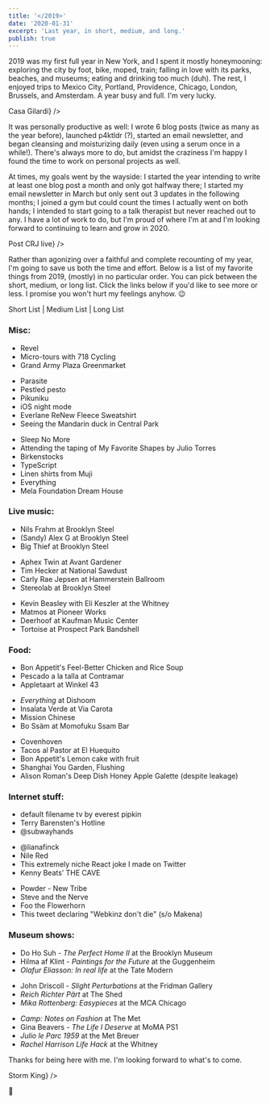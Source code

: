 ```yaml
---
title: '</2019>'
date: '2020-01-31'
excerpt: 'Last year, in short, medium, and long.'
publish: true
---
```






<ListProvider>

<section class="blog-section">

2019 was my first full year in New York, and I spent it mostly honeymooning: exploring the city by foot, bike, moped, train; falling in love with its parks, beaches, and museums; eating and drinking too much (duh). The rest, I enjoyed trips to <XA href="https://photos.google.com/share/AF1QipM3kyWNDQj3ccDQTCTe8FRz4nz26bG0FGtiftssKvSwF549WRQzHf1Up6Us9SPVuA?key=LXJBNnI2bms2TlRIUGxHc1dQdGdkYkY3eGVSRkhR">Mexico City</XA>, Portland, Providence, Chicago, <XA href="https://photos.google.com/share/AF1QipNYOlF7TL58C48_z-oc94MBZ5-fgSH6FGl7I1p1GyAFLZEwuAfCmYLzNqrmyxQCUQ?key=UG1oQzQ3ZUNOX2xjeFBFU0tBTUdrcUVqZm1GcVpn">London, Brussels, and Amsterdam</XA>. A year busy and full. I'm very lucky.

<div class="blog-inset">
  <ZoomImage src={gilardi} zoomSrc={gilardiZoom} caption={<span><XA href="https://casagilardi.mx/">Casa Gilardi</XA></span>} />
</div>

It was personally productive as well: I wrote 6 <Link to="/blog/">blog</Link> posts (twice as many as the year before), launched <XA href="https://p4ktldr.com">p4ktldr</XA> (<Link to="/projects/personal/p4ktldr/">?</Link>), started an <XA href="https://tinyletter.com/prichey">email newsletter</XA>, and began <XA href="https://www.kiehls.com/skincare/cleansers-and-scrubs/calendula-deep-cleansing-foaming-face-wash/512.html">cleansing</XA> and <XA href="https://www.kiehls.com/skincare/moisturizers/ultra-facial-oil-free-lotion/10002.html">moisturizing</XA> daily (even using a serum once in a while!). There's always more to do, but amidst the craziness I'm happy I found the time to work on personal projects as well.

At times, my goals went by the wayside: I started the year intending to write at least one blog post a month and only got halfway there; I started my email newsletter in March but only sent out 3 updates in the following months; I joined a gym but could count the times I actually went on both hands; I intended to start going to a talk therapist but never reached out to any. I have a lot of work to do, but I'm proud of where I'm at and I'm looking forward to continuing to learn and grow in 2020.

<div class="blog-inset">
  <ZoomImage src={crj} zoomSrc={crjZoom} caption={<span>Post <XA href="https://en.wikipedia.org/wiki/Carly_Rae_Jepsen">CRJ</XA> live</span>} />
</div>

Rather than agonizing over a faithful and complete recounting of my year, I'm going to save us both the time and effort. Below is a list of my favorite things from 2019, (mostly) in no particular order. You can pick between the short, medium, or long list. Click the links below if you'd like to see more or less. I promise you won't hurt my feelings anyhow. 😉

<ListLink length="short">Short List</ListLink> | <ListLink length="medium">Medium List</ListLink> | <ListLink length="long">Long List</ListLink>

</section>

<section class="blog-section">

### Misc:

<ListSubset length="short">

* <XA href="https://www.theverge.com/2019/6/16/18677586/revel-mopeds-scooter-nyc-review">Revel</XA>
* <XA href="http://www.718c.com/microtours">Micro-tours</XA> with <XA href="http://www.718c.com/">718 Cycling</XA>
* <XA href="https://www.grownyc.org/greenmarket/brooklyn-grand-army-plaza">Grand Army Plaza Greenmarket</XA>

</ListSubset>

<ListSubset length="medium">

* <XA href="https://en.wikipedia.org/wiki/Parasite_(2019_film)">Parasite</XA>
* <XA href="https://www.amazon.com/gp/product/B01HXWT40E">Pestled</XA> pesto
* <XA href="https://pikuniku.net/">Pikuniku</XA>
* iOS <XA href="https://photos.google.com/share/AF1QipNgAA83N8WQLks8OQg4CsbiJGOjQz_ygDxSjUsUWR51DiBbRDBgGcqOSX6IYmVXRQ/photo/AF1QipOTa1FwiRy8htLshg-RPpvyeOWuL578wAlYkLau?key=QnRyZzVBdHhPSkJUc3FOalRYVjg4ZVE3WGFmUVln">night mode</XA>
* Everlane <XA href="https://www.everlane.com/products/mens-renew-sherpa-fleece-crew-dark-slate">ReNew Fleece Sweatshirt</XA>
* <XA href="https://lh3.googleusercontent.com/UEwOKVs0amfa2e2XMn0OQ35uQtrlR48gDB6jTQPac6ttDevzE_MVlIGym9wih-BByDiRW_wB-FR4JIpQOFFgc9ZsjDKJb77SsbYsXW5Uh_-xGxqguiHfDxbByop-2BjWD03xnqPyN-f9dDqTkLM0IQrsbH0YOEAHVS4L0Gq6FlCpOB-qyyrfyoLzc5xNGsA8ecquhf0iEu_1oPWwC0JB3NN1bHGfy2TAc7kMXLqAokiC931-CzfPquZFEf76N2xSt42MOE3A4KahcHM56ZUC-RuDfj0YmrdOvUJYuDsgA4n3BFbXuIRMjVZCQqCtmzvEc5ss03xXTI_AwJ2c2yx6JcWDC_R2J1jSKHcb7FtF-kErLjnAncbBWHDt-8mntADtUcaxn6AZIj3mmP4mOlLtxL6fhzWlE4AO8O4E3NyfqWLbVHRN5AUW03qxQ75bTLrtIJm628ZqOn86pAzs3LeKWduZe0rtAxcWOuZ-ZdPrKMDQtf8hCHNIh6GoOsKqWvn6_LxjGHeh0tYQ1HtesgBOqOmlnGV0lbldnrL20fFoUOJ0-ccx_WsWw2T7R4UzcpN4-3PPFQTGjF3Pbu3ub0D2buRpLXClr9GFCeq-JQGMNVVaPgq_QOSLt0IkZko7qAiglq5cVJiXumwxvY1sW9FZ9tK7lrZAMZGc06DMCyec5F7mNd8JQVdDU3bL=w2084-h1562-no">Seeing</XA> the <XA href="https://www.nytimes.com/2018/10/31/nyregion/mandarin-duck-central-park-pond.html">Mandarin duck</XA> in Central Park

</ListSubset>

<ListSubset length="long">

* <XA href="https://mckittrickhotel.com/">Sleep No More</XA>
* <XA href="https://lh3.googleusercontent.com/wUtVAvIDZc2bD8eWCxLA51acMOcBpVhpVfXTKmR-jiiCQuHPKpJsIA4o2-C5b68LHGzFrU01ztdsA46EPC8GSRc_62CVxSNmDKKUjXFzq5fa1f179cqZTbto9vK5WFQB4lp5pVIt339fnnEfPyGdbPVAg9CpHeIXUITQ7AXbD3HZuGwXU0ERhRnzJfaNaM3lQBF3uT7FpfK15vSVXBzb4F9yeUaqFrvfVmEitty3yTqBlx6Kmy6qvStFQwyJHOFDVtOQhmXlEMGz_HIQn8WqI7tm43aRNSdyDdr0XNRdqo0pF10VZ08_Frn-JLPTuMtRuNVOIqj-1ZrmO7H9WAVo6ZoIHC2rZMHfWN0NgAQXnPm15AHOe7gqhh21YPcDPPvPHcoZx1M3O5pYxneukoAqPOefgfC-S5-NjliIgv1jASDEwst2m3QKXV8hMY8-VDzd-tiw2OGJd5QyzFud7rTX-mnK90uY0PI5pv8Cm-fKaBrm9gJWrfSVeFRLCCCp7Hc22GDQDvec_nYIJUpEWZiZ7ozTbW3ufQkgMJygzZHbhkymeBSuFOZDNARUpLe1nDadDJEwrZuh4oTmIj3tyELwGieUQCDkIipENqkAd3bQVgx4OtXTj0QJVZDEZSXdTYSbdquon1riiJUelaSR8ETBmeaAlFsnsesuy9RJw1_VfV0zaUzsN27BEZQpxNyMEeso0KZJNQIsdIEWE3kYTnqxECY53mUOOvI1enWziDJfMCZM-AiFhQ=w2160-h1350-no">Attending</XA> the taping of <XA href="https://www.hbo.com/specials/my-favorite-shapes-by-julio-torres">My Favorite Shapes</XA> by Julio Torres
* <XA href="https://www.birkenstock.com/us/arizona-birko-flor-nubuck/arizona-core-birkoflornubuck-0-eva-u.html">Birkenstocks</XA>
* <XA href="https://www.typescriptlang.org/">TypeScript</XA>
* Linen shirts from <XA href="https://www.muji.com/us/">Muji</XA>
* <XA href="http://www.everything-game.com/">Everything</XA>
* Mela Foundation <XA href="http://melafoundation.org/">Dream House</XA>

</ListSubset>

</section>

<section class="blog-section">

### Live music:

<ListSubset length="short">

* <XA href="https://lh3.googleusercontent.com/Iv-cn693IzavBnwrotVxo5oT0vE5DCxpb7yYa8uP29wKb2tGLpAetzNVIgZHuYX1rf0m59ULKNCBliRzQEpk4OPlsLfZ-GeUq1X0bJmjzpVkyy-tMAbACYDPBNkedCrxLbq8E4WAgBmdqZmwiNgm3AV4pQmSi0pGRsaA0-75UE-o7yau1VNLSfreyU_pwBmE7xm1nkM1GcsjYdxosXGNI5R44wZVRwwKc-0uhvV0UJxdQY5tkqJOC54qwJwFfXWzMakT2Rqx4RihzNHHblKyeCi1yvpNJWovoQJXrT_rO9qjHK5i2kPBjLlC9zbdNq0GD5UhWWMtdyG_hKBL8nUnHnB8llmOfMDLVaGtdVtMn7xYZu02DvzEsBtIAA16g_lwkuMz9y9qMwN-K8lt5EC19y_h9bUf-vuYw2o2pqEXbbgeT1mUo34myaUu5MqVmsZWLkVQnYG3TbCRlM15eR0R91EabVOvZoPW7Ck9qym9gDTIOUYpuNlbzymwtzB16XRGVaIok-sIhAjtT4GGfjXAOtm_ULkbQy1fib49HuLO_1ZkaLVmPWC0hEhKPTjRABwImTsyfGdYMGez3f3V5IhJ8zh5jDE2_O2ZQeqyv5zVIcqEnSOq_tz3LMB84FsjgSCnD_rBsE1D32sl2eLJw2aO9_cz6jLvY8zXZGDNlQCsrqhZckyyfzQA20K-lwdFiz-QucgTaEuiWY-_8iV1aUrLYuaUP6snS9-9akI6NU-Z0dByBiZLrg=w2084-h1562-no">Nils Frahm</XA> at Brooklyn Steel
* <XA href="https://lh3.googleusercontent.com/Io2aB4hGjNhrL3M8_QPwzPYqqvZRsdtSfVLndGx8D-0z8pEUQcDCCotA5OB6EZ6RJU8QsN3VWLZgVeadqIdDQmGwaeIbU49AuwU26ryD97qNOboidMEOrSsLXcx6khXkPk47a8flEkTOBx5PjW68VTQ6Wz-oKbkL168eoX6on4oykSxRm6ZJ5DjkeH_tg5EzFtiz1bgTZcOXHKcAEd_PIq0Pt_KJIH9EYyG2UohftAW6WLPu4TbOgnEiSP3UMJexKu5vwBto9ufHgnha_t1eQdqdARbjM0pP9w09cwmvXL_643zW14NGyK2OadJ8LKGMX94gzbgDY4zxWK_4wBCB5pFfxZqauOI_wD02o-xFaQPwndc0JDosANwuJPOEs-IOVld1fIXWuU3FoXbbv9ZC7t3jvtaMtBxE-jYBAz66-HvooEdZEx9GjKqwzDAnE4B3KuixGdNDvIYk1QMwAKq0978EMUxMfGAVbnublSRohMGaro2f495HFa61PMvychWV8czyHdb8p437jFyKxibbxiRxYd1DbNrMmbC7X0Wnw8aDc2rTqnGRCa_Tn6ypyiv_-RiexWaWV0PxolT5hFSwVKCyYj1RLp0XfV_avQuJm1oBO9skH2o9OC6bO7ZSZohrrU761Eo4WRfAJocDbGW-TgPYoKNcBif3fZuP7euGjHxJI5SEUXhEdyLLWhzCZymwqjLxQXCb5P8_tgQuLCaB2Y9HiKH6R0WIBadctufu2qX8WxD5wA=w2084-h1562-no">(Sandy) Alex G</XA> at Brooklyn Steel
* <XA href="https://lh3.googleusercontent.com/VACtzmkbxp6NreBmT9AUq9uT_S9m-tvS7g32YkCKnLmk3vbLYaOH1I3Ic2-yoS_QY13JHkV6JIwXYUGQtSa_uzEBwu9-Ycm8kWfB7phMFLx_BOobyHVesC4YsF7PbF7OojvgaUZGBOTrQ2O_xhwYDqCAnf4F5TCs-BKzgjIvAhTEA8868gMavABkKHL0Ou9zdEO2fO3-yBqTBvXubAqi88-IPg_1FkFpcO9b-9wcCRjl_X5nwNC6RTDvaMfkDLZSSNcy4bTqvK1qPOhsdzPGaXSN2AOpVV9_uPgfYNn-miby3odjf_egNCL9i2lo-QRg2EngLduBq3TXYeaDh7OBGhk_X05LruT1UP599bbvxecXfPXKTFevvXUvAZ8ZWf7BOR8VqVpivfhNfuFED0K_Wievs2CSmyKbCf6PjRTsxVfNwHLhQBSQHpFHIXhAtHfbCa3kS7puKpTHtFqql0c8ZzpSyP8bRToWY2Q_-czxm8SvLyXGZlaqnFri-iC0a-cNo5W4MdYUEvEHts7FmAiefrEcqU472N6uBmC90zvoeD_GYlz6LEgC8Z1eIb0zwVcswgYr8Fnn7casVnaHsuSjKz_Rc6lXO69u7hxmHDC6HGmWtaX8iJ6QiZkoPElJDs4Zw4J8fAHiigJruU7LPfd4Vjhrlb-0hh2fAB6y7D-KOFAbv2lo3MG3y8trwDIt0mdH74J3GyVVknZK4V5Oza712vRVt8g_vStvAu2TYB1zIMOfs2Etiw=w2084-h1562-no">Big Thief</XA> at Brooklyn Steel

</ListSubset>

<ListSubset length="medium">

* <XA href="https://lh3.googleusercontent.com/zAsKAycZ3ZErhP6RvdqWg77Iq3zWRmU2miXci4cEgPaImhVpOJr9lCOxK9pkvJ31MG2ToSdRZtt7xZsyIc1zIPfuvbgoq5Jwj592TwouvNWt9sAz3acQLAYtBf8UBchEIRvrN9Uog8AIgIQIZ01KG-AAUpRwej1YK7UtIiWYGu50MrgZf592oUa9Q_L9e3oo8EHAFITaDgafPPiQ4pGD_Xv8oF7csmEQ7c29wpzZEhEZuFOuwUp1iZXKR6E3yEB56gLoeYhSKBhD9AYdstGi51dL6aIXcQTsrDNM6L1ylDAqhstO3saUF60GTbcowUIROjjyZ-DOWUbmePCrhRLFZ-uetjht3GgtGxuYSizI-aKy5PD1HWiWjEKhURF4OVRjjfK3Vdlr6hgJ4-zSP9SwCyJH0KCNlr8pE8T2ix7RquT7liWu5OOaF94SCenD4D7PbJ288UW0oeNJDLHV1VGgQ-O-Xilw_CizAs35_5r22BqD4hEbVnNPyHyj1QXfG69UnHffQZiJoup2sTaH6LjSTgdeH-pjGGViG8t1nBA4kIrHmoSV4PID1JoiSkoApHcPb9kno7FYCobNjcKPqpwWHMta6YrVDjP1Lc8DiKeOjUJJenSIZNWdGZH5AgfT_J6AgKDxZnN_gzuJSVQhHDhGzRTejofGDc1AvL2FrkdKwNzHCmjTazHUic9mW1SDOGbfXSKiRe35-mkiuiYsG9XyohuclZd26doJwVMQdUJhtbIdTUNtFg=w2774-h1562-no">Aphex Twin</XA> at Avant Gardener
* <XA href="https://lh3.googleusercontent.com/cOXecRLXA_0E4WUsWwP3eZxdtwqasn9RTzlPt5GNXvHzm--Wxoc_Axu-9Lhj2FLhPBDGxljPk0TpDedncRnyxYZXLfgn39plG3x36mQFyEisBPiAbMp512PWli_N11TW8Jie-u539lyIKtliSHyRvkeJ_HaNWEgjX_ztqCiuvTn4bEzAn4-0uMw_uQNwdL-V1Tmhf_0HbLCs6o6vpubPgS1QNaVJy3Xk2ZOiu8vd5DB4hRS2LQL3-ZsBw8wooQwhIYjS2vlZrQfMnvUvw0W96r0yBABHNXLdF0RtbF-jDOieCpxliT0Ge3AV6mr-lffU2QlbnRUc3ZHhvD1DlSwiwEGNa_1skU2TwJT8f77bdBNNFWucDocscqMffTmMVfOYlGkyKakiU9yCRxagMlaSpRt_kVQNRPVyScyu9LVxajChPSWg7vjO3IYXi8Y9Jqx32DKaQ2IpsWnxDYpxm_xYhEM8yhlodkfaYvU9VuxHHed2wXu5BHtmSoiBqTSbY-VbOVw2kmLW39fT6ADfe9oLCoUSfKDVIryDO6HNFle8o6u9Ye7lCz6hcR9v8AKzvhiFYYvqFchqi2t3PX4Mp5i_t0SHD5fdgCtCrXhF_Gzu0L6MgwWFbnU397W_hrHI16m9D2FugTptAja_9CrUXb2ElL-UlDhVs6cKDl5a_mb7w6AjzdmCbmkc_wQQqYRbqb-s6gNwO17-RnpISm0oqgT8ipp3r890GFVeiOByLFDcKZw3LBcDLg=w2084-h1562-no">Tim Hecker</XA> at National Sawdust
* <XA href="https://lh3.googleusercontent.com/P0DBWX8sd-JUO7-0j5MEKqfauyveyzr_gqVEwVK_EqgFgYR-0ZgzSRNh2tsO_PM7TlnCrT5ADb-Lm0F4WLTblqDMViBMWec189STkLhcd3JbTMQ9GTlGpT8d5Ll1Ew0N2MqZoGq9Y6j-3fT28JzuvPNvy3kAggel2jjYbowCH6rioAndIqwzTa7eG7rzZjaIREms8-m80k5uyg9D5c3mIjloRzxmZo0l3GcbkR55mFcivBfqYeTP8MI7wZHHDX0TBAX4bQF5e1Vsq80DregQmALUrfh_4f0LOnlg6UJmskkKj4qre7JYy1wDwof7vj3qhC28t2Z0JesYc2owLTzYcx0IVJqvP5S7sP8FJhBpnBlBwKG8wthEEkmbYAkveTPn7yBdKD4l3KFtoLrcVM7KP5DPL2qU5CGT1xiJtBpHvuh80J3UijRVtGdmBZAJ6hPeZSpaeXk9evQbnJXXRPvjYn0VkFjg1s8HoFWRmlU9-q-QqfjP7DIlt7Kzo2fckSVfg9aYqA7nY3_ljcAVKHvn0-nHvXiI6FkSJ020ODAwTFAiee0phe_3C3W6GxPYTAz5qHzR1OAf7Fj2L2NCzRRdxTuNIAlt4PhlfX-f_d181ZCZFgH-ne2QTjZjrNI02n3J8z6sxlWjLJWV6JxXWQ0Hjv7tavokz9Zk2KvYhvJ4xQESuYNMGyEGxvLWhyDEwrP8CpawN8-tQBTQ_zyfakLEByuaCTnuc2lMT6SWO-LJm2Ccnhnoog=w2084-h1562-no">Carly Rae Jepsen</XA> at Hammerstein Ballroom
* <XA href="https://lh3.googleusercontent.com/VAuZ8-cr0SMKCAkmJZQLQisBT8h915fziHH3dD38aXLoB9KgJFLeGjE6ziz63px9SN6nYxCvdF7FNo_2hFOmk0QatnFD-hFLZZ0olhei9LFUKptdGCxtwJNHE5Kjr4h2Q_jn_4NGBaU7wvI2aZUMLV3KH1wxrEVKLiRFlb6OapeHKzCMqiIs2lBOGoOEiOqhSnBWs3aYWxWwu6gr5cQQrHZwn5vXNq4iKrKZgWNKKLjZHqC6WJcUqyRxp02rvMNTorHAXAHm0uj3lqkxuq2EMcW-H-7zD4s9MDw_XaRO-JvgrhhEYzJ4XeNkOBhlmQIj1ZPDf2QT-Dy4qgACQyQc_OuIJMGBWJi9USEVY_pQXiOv6WkqZA1BPyeAROPw6AMVBCjzVQj9WlxTJLim9fC1ff6JTCLWkGTZBzjxrLwq0Th8xRBOGELTXYwKsMn9FGUJILFtzIlIJT5Qg3cFzH8gQQ1F5rO0Qoa2TN5hVQHap0IWtrt9__9n_FHhRKxwFp_nVOd_vXo34VBp-lTKp3VfSGU23r3S8fykuAgvh3rP8givsJTMlPJAZeusQnFopChLAvNfMCXqCbOOut6CKWS2-t4MSvx2p7vOeJgzzrpGXbINPC9Ral6e2eWwWQoKQkVvRxACaNw9KbWj3KJNAAnXALXC9qpWYisFLjpQ_y7wRzoW-80KWq6mccGXH6cjsQY3iqivxCiI9_aLsumwgDKzq3NFe0tHeU8FHBUDYaHzSIAOlAYYcw=w2084-h1564-no">Stereolab</XA> at Brooklyn Steel

</ListSubset>

<ListSubset length="long">

* <XA href="https://lh3.googleusercontent.com/vl337KWJ95e4Re51yRSMQ9nWo4EgmjhtzFJ4gsqkkL-c4nWv4dZeOCCqjWaSB4zA6FiGsI6aXzMn7zWWPAA7FOPLBkvgGodPVAtF5fd2s5g0Vh5uUtCQB8dHyNNnPBdxY37tLJDYs1o9q0NAooZUVpV1JH-q0EU6wsp9_T8cFbmWUsk1gm1KObVM6yPkOJrYMq6b3D_4tVzLPAxL0FytDaBAclbZarHZ-MNOX3xEOU4Imoik8xkH3BzhO_yKMAhGI1SP0RtW6fH6pgX3tNQAfeLc3WIol9Mu8WW6duUHFo16cXgnogXPrmMVe8Xn0113yAfMXECgvUF7T7G60dyB0UU1eTF1tkfVp34eA2s2V7djq_Alc71PeKQ55MrcK5ga6cY2PiNM5P6gPbohHpW9_2tcaxglIyjuz4vLgcvm__emKVZvzjcPi_gqvlhQTOB7LuNHxp60a7By2Ov94P_vxRg4NcReAl2FyAeHHvTSC14KKRdvoyVEPRO-kqRFpQ-wOzKimtzqRf1LiPy4sFEz9qi9iVxWwcqO68MGXO4pRce65WTtG1ACx45uFV4oiZo-M-_YFzzt7YtzvjOkqkUR9ox5QO-hwf7gwtpNGXuAcmKTsF3y4z-KJ4-NbMVpqfhtx7xWhIki5cvEiYHhGolsdEqeHMsQ6dhU3ry6XJhpHkTDPSPV0-Wz2yXD_fccAsv0Zh95yoDPrV_WCvg2g8zycfDkWRe9ZJTsrDUOSKjxZUozNBnO9g=w2084-h1562-no">Kevin Beasley with Eli Keszler</XA> at the <XA href="https://whitney.org/events/eli-keszler">Whitney</XA>
* <XA href="https://lh3.googleusercontent.com/OhKIUqmUYRgEDje6LVtLuoDBrOj2Ma8_u_i_LQo9bs1sGQodoVQztzh-drsIS1XtHoJYarb_9i3kA3rvwFtcTChiU4ObpwYpo3KwAj9Jj9PL0SHDmdF-t0FVEXQGnC_6OA60BkW7rF9QwNzoCUxEp-fe_hPMOCFuyIlRobaNtgfj9tEi5znGbpsrV632Ijnky_8HQyirUV5_S87-e4joMLpzy8ckd3wNZHpIWVEkTrnAm0b-6E0jm02rXXTnjv5HsD5eOush86rAy8uyV5wOAXJECrZfVAkWBlZglAxYoCOHoMjy7yq1mQtVNvNdMoUOz7irBv8F8fLdyYyvo6Nt6MsPsXB3idHaE1NmvBC7VLmE6IcEGA6IkVVf_l-SPDF1MBrX6LiqQDiYdsurrmQuzVP-Uhml3zRvypst93mJtkBcn7HyCL8p4bK_XiCP5amI6WxO2oMHqepTAm3cvXV3e4ktP4vrFYwAeEcD8YjjopZ2X21a8pAFUwzknpjoRcVTPT33bpqAmxPSfItmb9qvsOwUHyi4WkRXgUi1rTC_ANLy676oQrwMRhfIZk7qIKOJM8RE9nOzfTyYstkAfyENVKw-agiDpnHHKsmatIz8Z2NNYPoYdlw4xRgiEK0LNweOEE5S0xBqUn1p3G4-6ZINaK1InTGcRZLTeTyw840Tgf4rclmQ_8Aoo8S4LzpzBCa4107jvyDFBHtOIlx6Evm_6z-lr9UiPwJkQRUSHjMqbFxyopDZLg=w2068-h1562-no">Matmos</XA> at Pioneer Works
* <XA href="https://lh3.googleusercontent.com/C_7AA3RGo2mGDDDHo5sWkS8M2Ay0H5QsEp2FZnx4_NnBJo544Lk4TzpZErGEqxU-vvuyxAOXEKiX0I6c8g527UQEJOml4qUm31h8B9o0-qMpW0mengmH6sU4rjZIoepXnTZd5r5bGqSn0Hlx_6S4qbhLWLxBxahMqxBbfKePA-0zb6FkXdrDlcmQSwgxG1XDnh5q92KTZQvBkNbIpqNW4vJiCLe-gzvjRSWFxwzsOTkLptJuyaO9dOa-eIv12ipRPAGlWPIZ6iFBxFFTGGooUjux-DUH-q-NTcCkRXGF661CwI6C5vXSFaJJmEg44WeDQ2arzG9ZS0D84LrC5ir7IprGRQKk0mnC2JZvnX1LWWuJdDHtqq0gLtMAGykn5br-H650nVWAVrBE1lAMJ10exsx8dn7sshOZSTPyVjJ6xcmEZycPFCiOzpnFAaFXNrtzNzLkNsvZcYYQ8JHLbZCQF2L3HNl4J1HJbB272bKzG-CCajg-jmt17ySwA1vifiq-76e5Q21DnzrUNPaUi7YjO5Ws25yUMijLxlmuJIjAn-oDHDDgmjDWnhyvvC06YvV235n43mxNnInj4NAs0KKI0KiN3lYD0Cv6MPQsZ3BdzmtVvQdq9xvYL4NhGpMpiDFAJtXQDCeU6XekRKwUaB8ZYTc5v71_QgEgp78hFxAgBfZgZ_nEoae6VrpUvCUUlbjXS8v-FRG9t23BMolsLmlDCucnQT-Ydrf_kdJjdsdQ5RrR2j_KsQ=w2084-h1562-no">Deerhoof</XA> at Kaufman Music Center
* <XA href="https://lh3.googleusercontent.com/Ztgcn2kHZfzmFnZPcBD17WFo0VLLf4kDCVK5aeXkpTcmnI473Ft0Gcp5olc5oKo-vbpbnwanjhsEfcM1JU9pQJIuS_rCA3iTouGKRWaiv5QGDHx1aQPmvYSPGUkH8OUdyQ0SWzEGvvohQTu_Uud8qwyK8mqGAHJwIGfP6cT4Ug9dN7gYl74ulC_KFyvT_OQ8cQGS9e1hxSGw1qAI4PEh-tSlCGmgUbE9Ih6OWFhd-asiEK1M-IGWAie7442U-OH_oWG90A0H8X7RK9Jg4rec9N1IMwfIfkqfl4k2P6_x_nj1_rxIVsBjBa_7JA-BuiN3D0a7hgbm53cDmyV3DEaZzMVSxtVu86FFrOE6STYQgRG1HvYI897eQyploqHk4J7p1MOxzhnU9brNvDr3woHuaspLXhWZTuhT5Q5NqJQXVQ94KLyo0680kPJxutIBdPlbGdWE3bLtug-rnQiPBFtUA0Cp8_XTg87AvkMaBwHvHHfT0eCofG6xCwAolwVNvoZqBN6JGebz4SujrheF_E7tIl3x10PRU2V523kQIJEfvrdA3Zde2uLVJynv_v-7PWS6xG4j2bPCM7M2D9iLHL-p8oHPd1mEFfAZgoZkucAjsMb393lDH8osuha0LQaU-bNl9HQXOpvS0IUmFYtcOILXm34DP31ppRE3zDiZo7JP4yCSc44yEIjSr0HBpqckh5NZgMku6EHzfkOhkp99xkFsZpRVnmryXJmOx4De1XgQbNSv6Xp3GQ=w1984-h1564-no">Tortoise</XA> at <XA href="https://www.prospectpark.org/visit-the-park/things-to-do/celebrate-brooklyn/">Prospect Park Bandshell</XA>

</ListSubset>

</section>

<section class="blog-section">

### Food:

<ListSubset length="short">

* Bon Appetit's <XA href="https://www.bonappetit.com/recipe/chicken-rice-soup">Feel-Better Chicken and Rice Soup</XA>
* <XA href="https://saltandspine.com/featured-recipes/red-green-grilled-snapper">Pescado a la talla</XA> at <XA href="http://www.contramar.com.mx/english.html">Contramar</XA>
* <XA href="https://photos.google.com/share/AF1QipNgAA83N8WQLks8OQg4CsbiJGOjQz_ygDxSjUsUWR51DiBbRDBgGcqOSX6IYmVXRQ/photo/AF1QipM79lJyaX7Dniw4ULK3BiFDEwcZtUqEqBn4QGqk?key=QnRyZzVBdHhPSkJUc3FOalRYVjg4ZVE3WGFmUVln">Appletaart</XA> at <XA href="https://photos.google.com/share/AF1QipNgAA83N8WQLks8OQg4CsbiJGOjQz_ygDxSjUsUWR51DiBbRDBgGcqOSX6IYmVXRQ/photo/AF1QipM79lJyaX7Dniw4ULK3BiFDEwcZtUqEqBn4QGqk?key=QnRyZzVBdHhPSkJUc3FOalRYVjg4ZVE3WGFmUVln">Winkel 43</XA>

</ListSubset>

<ListSubset length="medium">

* *Everything* at <XA href="https://www.dishoom.com/">Dishoom</XA>
* <XA href="https://www.instagram.com/p/Bz6K-S3nRvN/">Insalata Verde</XA> at <XA href="https://www.viacarota.com/">Via Carota</XA>
* <XA href="https://www.missionchinesefood.com/">Mission Chinese</XA>
* Bo Ssäm at <XA href="https://ssambar.momofuku.com/">Momofuku Ssam Bar</XA>

</ListSubset>

<ListSubset length="long">

* <XA href="https://www.covenhovennyc.com/">Covenhoven</XA>
* Tacos al Pastor at <XA href="http://www.elhuequito.com.mx/">El Huequito</XA>
* Bon Appetit's <XA href="https://www.bonappetit.com/recipe/lemon-cake-with-fruit">Lemon cake with fruit</XA>
* <XA href="https://www.shanghaiyougarden.com/">Shanghai You Garden</XA>, Flushing
* Alison Roman's <XA href="https://cooking.nytimes.com/recipes/1020607-deep-dish-honey-apple-galette">Deep Dish Honey Apple Galette</XA> (despite <XA href="https://photos.google.com/share/AF1QipNgAA83N8WQLks8OQg4CsbiJGOjQz_ygDxSjUsUWR51DiBbRDBgGcqOSX6IYmVXRQ/photo/AF1QipOEn6EGEMZ1jAPq-whCoUIOv4ZvTl0E8KVQNi5p?key=QnRyZzVBdHhPSkJUc3FOalRYVjg4ZVE3WGFmUVln">leakage</XA>)

</ListSubset>

</section>

<section class="blog-section">

### Internet stuff:

<ListSubset length="short">

* <XA href="http://defaultfile.name/">default filename tv</XA> by everest pipkin
* Terry Barensten's <XA href="https://www.youtube.com/channel/UCHRUAMAzVUS_Szvxn55GXaQ">Hotline</XA>
* <XA href="https://www.instagram.com/subwayhands">@subwayhands</XA>

</ListSubset>

<ListSubset length="medium">

* <XA href="https://www.instagram.com/lianafinck/">@lianafinck</XA>
* <XA href="https://www.youtube.com/channel/UCFhXFikryT4aFcLkLw2LBLA">Nile Red</XA>
* This extremely niche React joke I made <XA href="https://twitter.com/prestonrichey/status/1154859874888638466">on Twitter</XA>
* Kenny Beats’ <XA href="https://www.youtube.com/playlist?list=PLOa7rvaTYe0Y0PR-agSDLG8XfldqZVVQj">THE CAVE</XA>

</ListSubset>

<ListSubset length="long">

* Powder - <XA href="https://www.youtube.com/watch?v=zJE1HoHabMw">New Tribe</XA>
* <XA href="https://www.twitch.tv/steveandthenerve">Steve and the Nerve</XA>
* <XA href="https://www.youtube.com/channel/UC3Kk8tvhHkWMMfKBb0q0X9g">Foo the Flowerhorn</XA>
* <XA href="https://twitter.com/md_quack/status/1176597514306359298">This tweet</XA> declaring "Webkinz don't die" (s/o <XA href="https://twitter.com/kellymakena">Makena</XA>)

</ListSubset>

</section>

<section class="blog-section">

### Museum shows:

<ListSubset length="short">

* Do Ho Suh - *<XA href="https://ny.curbed.com/2018/11/15/18088906/do-ho-suh-perfect-home-brooklyn-museum">The Perfect Home II</XA>* at the Brooklyn Museum
* Hilma af Klint - *<XA href="https://www.guggenheim.org/exhibition/hilma-af-klint">Paintings for the Future</XA>* at the Guggenheim
* *<XA href="https://www.tate.org.uk/whats-on/tate-modern/exhibition/olafur-eliasson">Olafur Eliasson: In real life</XA>* at the Tate Modern

</ListSubset>

<ListSubset length="medium">

* John Driscoll - *<XA href="https://www.fridmangallery.com/slight-perturbations">Slight Perturbations</XA>* at the Fridman Gallery
* *<XA href="https://theshed.org/program/2-reich-richter-part">Reich Richter Pärt</XA>* at The Shed
* *<XA href="https://mcachicago.org/Exhibitions/2019/Mika-Rottenberg-Easypieces">Mika Rottenberg: Easypieces</XA>* at the MCA Chicago

</ListSubset>

<ListSubset length="long">

* *<XA href="https://www.metmuseum.org/exhibitions/listings/2019/camp-notes-on-fashion">Camp: Notes on Fashion</XA>* at The Met
* Gina Beavers - *<XA href="https://www.moma.org/calendar/exhibitions/5034">The Life I Deserve</XA>* at MoMA PS1
* *<XA href="https://www.metmuseum.org/exhibitions/listings/2018/julio-le-parc-1959">Julio le Parc 1959</XA>* at the Met Breuer
* *<XA href="https://whitney.org/exhibitions/rachel-harrison">Rachel Harrison Life Hack</XA>* at the Whitney

</ListSubset>

</section>

<section class="blog-section">

Thanks for being here with me. I'm looking forward to what's to come.

<div class="blog-inset">
  <ZoomImage src={stormking} zoomSrc={stormkingZoom} caption={<a href="https://stormking.org/">Storm King</a>} />
</div>

🎈

</section>

</ListProvider>
